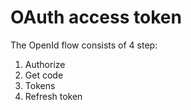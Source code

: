 # OAuth access token

The OpenId flow consists of 4 step:
1. Authorize
2. Get code
3. Tokens
4. Refresh token

